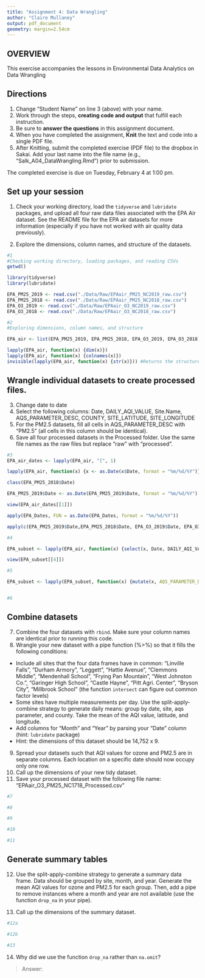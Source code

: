 ```yaml
---
title: "Assignment 4: Data Wrangling"
author: "Claire Mullaney"
output: pdf_document
geometry: margin=2.54cm
---
```


## OVERVIEW

This exercise accompanies the lessons in Environmental Data Analytics on Data Wrangling 

## Directions
1. Change "Student Name" on line 3 (above) with your name.
3. Work through the steps, **creating code and output** that fulfill each instruction.
4. Be sure to **answer the questions** in this assignment document.
6. When you have completed the assignment, **Knit** the text and code into a single PDF file.
8. After Knitting, submit the completed exercise (PDF file) to the dropbox in Sakai. Add your last name into the file name (e.g., "Salk_A04_DataWrangling.Rmd") prior to submission.

The completed exercise is due on Tuesday, February 4 at 1:00 pm.

## Set up your session 
1. Check your working directory, load the `tidyverse` and `lubridate` packages, and upload all four raw data files associated with the EPA Air dataset. See the README file for the EPA air datasets for more information (especially if you have not worked with air quality data previously). 

2. Explore the dimensions, column names, and structure of the datasets. 

```r
#1
#Checking working directory, loading packages, and reading CSVs
getwd()

library(tidyverse)
library(lubridate)

EPA_PM25_2019 <- read.csv("./Data/Raw/EPAair_PM25_NC2019_raw.csv")
EPA_PM25_2018 <- read.csv("./Data/Raw/EPAair_PM25_NC2018_raw.csv")
EPA_O3_2019 <- read.csv("./Data/Raw/EPAair_O3_NC2019_raw.csv")
EPA_O3_2018 <- read.csv("./Data/Raw/EPAair_O3_NC2018_raw.csv")

#2
#Exploring dimensions, column names, and structure

EPA_air <- list(EPA_PM25_2019, EPA_PM25_2018, EPA_O3_2019, EPA_O3_2018)

lapply(EPA_air, function(x) {dim(x)})
lapply(EPA_air, function(x) {colnames(x)})
invisible(lapply(EPA_air, function(x) {str(x)})) #Returns the structure but also null values

```

## Wrangle individual datasets to create processed files.
3. Change date to date
4. Select the following columns: Date, DAILY_AQI_VALUE, Site.Name, AQS_PARAMETER_DESC, COUNTY, SITE_LATITUDE, SITE_LONGITUDE
5. For the PM2.5 datasets, fill all cells in AQS_PARAMETER_DESC with "PM2.5" (all cells in this column should be identical).
6. Save all four processed datasets in the Processed folder. Use the same file names as the raw files but replace "raw" with "processed".

```r
#3
EPA_air_dates <- lapply(EPA_air, "[", 1)

lapply(EPA_air, function(x) {x <- as.Date(x$Date, format = "%m/%d/%Y")})

class(EPA_PM25_2018$Date)

EPA_PM25_2019$Date <- as.Date(EPA_PM25_2019$Date, format = "%m/%d/%Y")

view(EPA_air_dates[[1]])

apply(EPA_Dates, FUN = as.Date(EPA_Dates, format = "%m/%d/%Y"))

apply(c(EPA_PM25_2019$Date,EPA_PM25_2018$Date, EPA_O3_2019$Date, EPA_O3_2018$Date), FUN = as.Date(x, format = "%m/%d/%Y"))

#4

EPA_subset <- lapply(EPA_air, function(x) {select(x, Date, DAILY_AQI_VALUE, Site.Name, AQS_PARAMETER_DESC, COUNTY:SITE_LONGITUDE)})

view(EPA_subset[[4]])

#5

EPA_subset <- lapply(EPA_subset, function(x) {mutate(x, AQS_PARAMETER_DESC = "PM2.5")})


#6

```


## Combine datasets
7. Combine the four datasets with `rbind`. Make sure your column names are identical prior to running this code. 
8. Wrangle your new dataset with a pipe function (%>%) so that it fills the following conditions: 

* Include all sites that the four data frames have in common: "Linville Falls", "Durham Armory", "Leggett", "Hattie Avenue", "Clemmons Middle", "Mendenhall School", "Frying Pan Mountain", "West Johnston Co.", "Garinger High School", "Castle Hayne", "Pitt Agri. Center", "Bryson City", "Millbrook School" (the function `intersect` can figure out common factor levels)
* Some sites have multiple measurements per day. Use the split-apply-combine strategy to generate daily means: group by date, site, aqs parameter, and county. Take the mean of the AQI value, latitude, and longitude.
* Add columns for "Month" and "Year" by parsing your "Date" column (hint: `lubridate` package)
* Hint: the dimensions of this dataset should be 14,752 x 9.

9. Spread your datasets such that AQI values for ozone and PM2.5 are in separate columns. Each location on a specific date should now occupy only one row.
10. Call up the dimensions of your new tidy dataset.
11. Save your processed dataset with the following file name: "EPAair_O3_PM25_NC1718_Processed.csv"

```r
#7

#8

#9

#10

#11

```


## Generate summary tables
12. Use the split-apply-combine strategy to generate a summary data frame. Data should be grouped by site, month, and year. Generate the mean AQI values for ozone and PM2.5 for each group. Then, add a pipe to remove instances where a month and year are not available (use the function `drop_na` in your pipe). 

13. Call up the dimensions of the summary dataset.

```r
#12a

#12b

#13

```

14. Why did we use the function `drop_na` rather than `na.omit`?

> Answer: 
